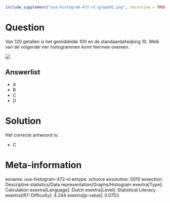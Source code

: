 ```r
include_supplement("uva-histogram-472-nl-graph01.png", recursive = TRUE)
```

Question
========

Van 120 getallen is het gemiddelde 100 en de standaardafwijking 10. Welk
van de volgende vier histogrammen komt hiermee overeen.


![](uva-histogram-472-nl-graph01.png)

Answerlist
----------

* A
* B
* C
* D

Solution
========

Het correcte antwoord is: 

* C

Meta-information
================
exname: uva-histogram-472-nl
extype: schoice
exsolution: 0010
exsection: Descriptive statistics/Data representation/Graphs/Histogram
exextra[Type]: Calculation
exextra[Language]: Dutch
exextra[Level]: Statistical Literacy
exextra[IRT-Difficulty]: 4.244
exextra[p-value]: 0.0753
